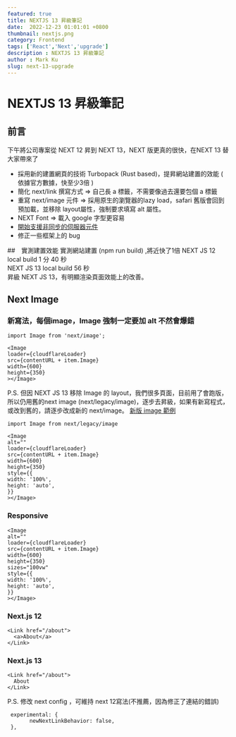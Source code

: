 ```yaml
---
featured: true
title: NEXTJS 13 昇級筆記
date:  2022-12-23 01:01:01 +0800
thumbnail: nextjs.png
category: Frontend
tags: ['React','Next','upgrade']
description : NEXTJS 13 昇級筆記
author : Mark Ku
slug: next-13-upgrade
---
```


# NEXTJS 13 昇級筆記
## 前言
下午將公司專案從 NEXT 12 昇到 NEXT 13，NEXT 版更真的很快，在NEXT 13 替大家帶來了
* 採用新的建置網頁的技術 Turbopack (Rust based)，提昇網站建置的效能 ( 依據官方數據，快至少3倍 )
* 簡化 next/link 撰寫方式 => 自己長 a 標籤，不需要像過去還要包個 a 標籤
* 重寫 next/image 元件 => 採用原生的瀏覽器的lazy load，safari 舊版會回到預加載，並移除 layout屬性，強制要求填寫  alt 屬性。
* NEXT Font => 載入 google 字型更容易
* [開始支援非同步的伺服器元件](https://zhuanlan.zhihu.com/p/579068537)
* 修正一些框架上的 bug

##　實測建置效能
實測網站建置 (npm run build) ,將近快了1倍
NEXT JS 12 local build 1 分 40 秒  
NEXT JS 13 local build 56 秒  
昇級 NEXT JS 13，有明顯渲染頁面效能上的改善。

## Next Image
### 新寫法，每個image，Image 強制一定要加 alt 不然會爆錯
```
import Image from 'next/image';

<Image
loader={cloudflareLoader}
src={contentURL + item.Image}
width={600}
height={350}
></Image>
```
P.S. 但因 NEXT JS 13 移除 Image 的 layout，我們很多頁面，目前用了會跑版，所以仍用舊的next image (next/legacy/image)，逐步去昇級，如果有新寫程式，或改到舊的，請逐步改成新的 next/image。 [新版 image 範例](https://github.com/vercel/next.js/tree/canary/examples/image-component/pages)
```
import Image from next/legacy/image 

<Image
alt=""
loader={cloudflareLoader}
src={contentURL + item.Image}
width={600}
height={350}
style={{
width: '100%',
height: 'auto',
}}
></Image>
```
### Responsive
```
<Image
alt=""
loader={cloudflareLoader}
src={contentURL + item.Image}
width={600}
height={350}
sizes="100vw"
style={{
width: '100%',
height: 'auto',
}}
></Image>
``` 
###  Next.js 12
```
<Link href="/about">
  <a>About</a>
</Link>
```

### Next.js 13
```
<Link href="/about">
  About
</Link>
```
P.S. 修改 next config ，可維持 next 12寫法(不推薦，因為修正了連結的錯誤)

```
 experimental: {
       newNextLinkBehavior: false,
 },
```
